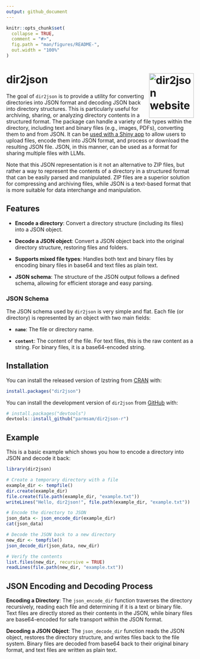 ```yaml
---
output: github_document
---
```


<!-- README.md is generated from README.Rmd. Please edit that file -->

```r
knitr::opts_chunk$set(
  collapse = TRUE,
  comment = "#>",
  fig.path = "man/figures/README-",
  out.width = "100%"
)
```

# dir2json <a href="https://parmsam.github.io/dir2json-r/"><img src="man/figures/logo.png" align="right" height="120" alt="dir2json website" /></a>
<!-- badges: start -->

<!-- badges: end1 -->

The goal of `dir2json` is to provide a utility for converting directories into JSON format and decoding JSON back into directory structures. This is particularly useful for archiving, sharing, or analyzing directory contents in a structured format. The package can handle a variety of file types within the directory, including text and binary files (e.g., images, PDFs), converting them to and from JSON. It can be [used with a Shiny app](https://parmsam.github.io/dir2json-r/articles/shiny.html) to allow users to upload files, encode them into JSON format, and process or download the resulting JSON file.  JSON, in this manner, can be used as a format for sharing multiple files with LLMs.

Note that this JSON representation is it not an alternative to ZIP files, but rather a way to represent the contents of a directory in a structured format that can be easily parsed and manipulated. ZIP files are a superior solution for compressing and archiving files, while JSON is a text-based format that is more suitable for data interchange and manipulation.

## Features

-   **Encode a directory**: Convert a directory structure (including its files) into a JSON object.

-   **Decode a JSON object**: Convert a JSON object back into the original directory structure, restoring files and folders.

-   **Supports mixed file types**: Handles both text and binary files by encoding binary files in base64 and text files as plain text.

-   **JSON schema**: The structure of the JSON output follows a defined schema, allowing for efficient storage and easy parsing.

### JSON Schema

The JSON schema used by `dir2json` is very simple and flat. Each file (or directory) is represented by an object with two main fields:

-   **`name`**: The file or directory name.

-   **`content`**: The content of the file. For text files, this is the raw content as a string. For binary files, it is a base64-encoded string.

## Installation

You can install the released version of lzstring from [CRAN](https://CRAN.R-project.org/package=dir2json) with:

```r
install.packages("dir2json")
```

You can install the development version of `dir2json` from [GitHub](https://github.com/) with:

``` r
# install.packages("devtools")
devtools::install_github("parmsam/dir2json-r")
```

## Example

This is a basic example which shows you how to encode a directory into JSON and decode it back:

```r
library(dir2json)

# Create a temporary directory with a file
example_dir <- tempfile()
dir.create(example_dir)
file.create(file.path(example_dir, "example.txt"))
writeLines("Hello, dir2json!", file.path(example_dir, "example.txt"))

# Encode the directory to JSON
json_data <- json_encode_dir(example_dir)
cat(json_data)

# Decode the JSON back to a new directory
new_dir <- tempfile()
json_decode_dir(json_data, new_dir)

# Verify the contents
list.files(new_dir, recursive = TRUE)
readLines(file.path(new_dir, "example.txt"))
```

## JSON Encoding and Decoding Process 

**Encoding a Directory**: The `json_encode_dir` function traverses the directory recursively, reading each file and determining if it is a text or binary file. Text files are directly stored as their contents in the JSON, while binary files are base64-encoded for safe transport within the JSON format.

**Decoding a JSON Object**: The `json_decode_dir` function reads the JSON object, restores the directory structure, and writes files back to the file system. Binary files are decoded from base64 back to their original binary format, and text files are written as plain text.

